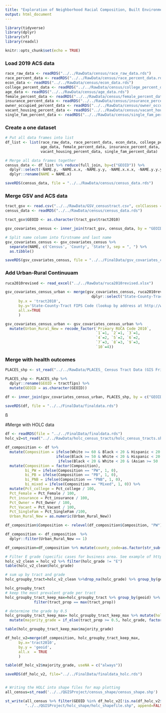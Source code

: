 ```yaml
---
title: "Exploration of Neighborhood Racial Composition, Built Environment and Health Outcomes"
output: html_document
---
```


```r
library(tidyverse)
library(dplyr)
library(sf)
library(readxl)

knitr::opts_chunk$set(echo = TRUE)
```

### Load 2019 ACS data
```r
race_raw_data <- readRDS("../../RawData/census/race_raw_data.rds")
race_percent_data <- readRDS("../../RawData/census/race_percent_data.rds")
econ_data <- readRDS("../../RawData/census/econ_data.rds")
college_percent_data <- readRDS("../../RawData/census/college_percent_data.rds")
age_data <- readRDS("../../RawData/census/age_data.rds")
female_percent_data <- readRDS("../../RawData/census/female_percent_data.rds")
insurance_percent_data <- readRDS("../../RawData/census/insurance_percent_data.rds")
owner_occupied_percent_data <- readRDS("../../RawData/census/owner_occupied_percent_data.rds")
vacant_housing_percent_data <- readRDS("../../RawData/census/vacant_housing_percent_data.rds")
single_fam_percent_data <- readRDS("../../RawData/census/single_fam_percent_data.rds")
```

### Create a one dataset
```r
# Put all data frames into list
df_list <- list(race_raw_data, race_percent_data, econ_data, college_percent_data, 
                age_data, female_percent_data, insurance_percent_data, owner_occupied_percent_data,
                vacant_housing_percent_data, single_fam_percent_data)

# Merge all data frames together
census_data <- df_list %>% reduce(full_join, by=c("GEOID")) %>%
  dplyr::select(-NAME.y, -NAME.x.x, -NAME.y.y, -NAME.x.x.x, -NAME.y.y.y, -NAME.x.x.x.x, -NAME.y.y.y.y, -NAME.x.x.x.x.x, -NAME.y.y.y.y.y) %>%
  dplyr::rename(NAME = NAME.x)

saveRDS(census_data, file = "../../RawData/census/census_data.rds")
```

### Merge GSV and ACS data
```r
tract_gsv <- read.csv("../../RawData/GSV_censustract.csv", colClasses = c(tract2010 = "character"))
census_data <- readRDS("../../RawData/census/census_data.rds")

tract_gsv$GEOID <- as.character(tract_gsv$tract2010)

gsv_covariates_census <- inner_join(tract_gsv, census_data, by = "GEOID")

# Split name column into firstname and last name
gsv_covariates_census <- gsv_covariates_census %>% 
  separate(NAME, c('Census', 'County', 'State'), sep = ", ") %>%
  as.tibble()

saveRDS(gsv_covariates_census, file = "../../FinalData/gsv_covariates_census.rds")
```

### Add Urban-Rural Continuuam 
```r
ruca2010revised <- read_excel("../../RawData/ruca2010revised.xlsx")

gsv_covariates_census_urban <- merge(gsv_covariates_census, ruca2010revised %>% 
                                       dplyr::select("State-County-Tract FIPS Code (lookup by address at http://www.ffiec.gov/Geocode/)", "Primary RUCA Code 2010"),
      by.x = 'tract2010',
      by.y='State-County-Tract FIPS Code (lookup by address at http://www.ffiec.gov/Geocode/)',
      all.x=TRUE
      )

gsv_covariates_census_urban <- gsv_covariates_census_urban %>%
  mutate(Urban_Rural_New = recode_factor(`Primary RUCA Code 2010`,
                                         `1`=1, `2`=1, `3`=1,
                                         `4`=2, `5`=2, `6`=2,
                                         `7`=3, `8`=3, `9`=3,
                                         `10`=4))
```

### Merge with health outcomes 
```r
PLACES_shp <- st_read("../../RawData/PLACES_ Census Tract Data (GIS Friendly Format), 2020 release/geo_export_d616bbc1-d560-4c9b-984e-57c9e4cb5117.shp")

PLACES_shp <- PLACES_shp %>%
  dplyr::rename(GEOID = tractfips) %>%
  mutate(GEOID = as.character(GEOID))

df <- inner_join(gsv_covariates_census_urban, PLACES_shp, by = c("GEOID"))

saveRDS(df, file = "../../FinalData/finaldata.rds")
```
ß

#Merge with HOLC data
```r
df <- readRDS(file = "../../FinalData/finaldata.rds")
holc_v2=st_read("../../RawData/holc_census_tracts/holc_census_tracts.shp")%>% as.data.frame() %>% dplyr::select(-geometry)

df_composition <- df %>%
  mutate(Composition = ifelse(White >= 60 & Black < 20 & Hispanic < 20 & Asian < 20 & Native < 20 & HIPI < 20, "PW",
                       ifelse(Black >= 50 & White < 20 & Hispanic < 20 & Asian < 20 & Native < 20 & HIPI < 20, "PB",
                        ifelse(Black < 20 & White < 20 & (Asian >= 50 | Hispanic >= 50 | Native >= 50 | HIPI >= 50), "PNB", "Mixed"))))  %>%
  mutate(Composition = factor(Composition),
         bi_PW = ifelse(Composition == "PW", 1, 0),
         bi_PB = ifelse(Composition == "PB", 1, 0),
         bi_PNB = ifelse(Composition == "PNB", 1, 0),
         bi_mixed = ifelse(Composition == "Mixed", 1, 0)) %>%
  mutate(Pct_college = Pct_college / 100,
  Pct_Female = Pct_Female / 100,
  Pct_insurance = Pct_insurance / 100,
  Pct_Owner = Pct_Owner / 100, 
  Pct_Vacant = Pct_Vacant / 100,
  Pct_SingleFam = Pct_SingleFam /100,
  Urban_Rural_New = as.numeric(Urban_Rural_New))

df_composition$Composition <- relevel(df_composition$Composition, "PW")

df_composition <- df_composition  %>% 
  dplyr::filter(Urban_Rural_New == 1)

df_composition=df_composition %>% mutate(county_code=as.factor(str_sub(tract2010,1, 5)))

# Filter E grade (specific cases for business area. See example of https://dsl.richmond.edu/panorama/redlining/#loc=14/32.07/-81.12&mapview=graded&city=savannah-ga&area=E24)
holc_v2_clean = holc_v2 %>% filter(holc_grade != "E")
table(holc_v2_clean$holc_grade)

# sum up by tract and grade
holc_groupby_tract=holc_v2_clean %>%drop_na(holc_grade) %>% group_by(geoid, holc_grade) %>% summarise(tract_prop=sum(tract_prop))

holc_groupby_tract
# keep the most prevalent grade per tract
holc_groupby_tract_keep_max=holc_groupby_tract %>% group_by(geoid) %>%
             filter(tract_prop == max(tract_prop)) 

# determine the grade by 0.5
holc_groupby_tract_keep_max= holc_groupby_tract_keep_max %>% mutate(holc_grade = holc_grade %>% fct_expand("Other")) %>%
  mutate(majority_grade = if_else(tract_prop >= 0.5, holc_grade, factor('Other')))

table(holc_groupby_tract_keep_max$majority_grade)

df_holc_v2=merge(df_composition, holc_groupby_tract_keep_max,
      by.x='tract2010',
      by.y = 'geoid',
      all.x  = TRUE
      )

table(df_holc_v2$majority_grade, useNA = c("always"))

saveRDS(df_holc_v2, file="../../FinalData/finaldata_holc.rds")


# Writing the HOLC into shape files for map plotting
all_census=st_read('../../QGISProject/census_shape/census_shape.shp')

st_write(all_census %>% filter(GEOID %in% df_holc_v2[!is.na(df_holc_v2$majority_grade),'tract2010']), 
         "../../QGISProject/holc_shape/holc_shapefile.shp", append=FALSE)

```





